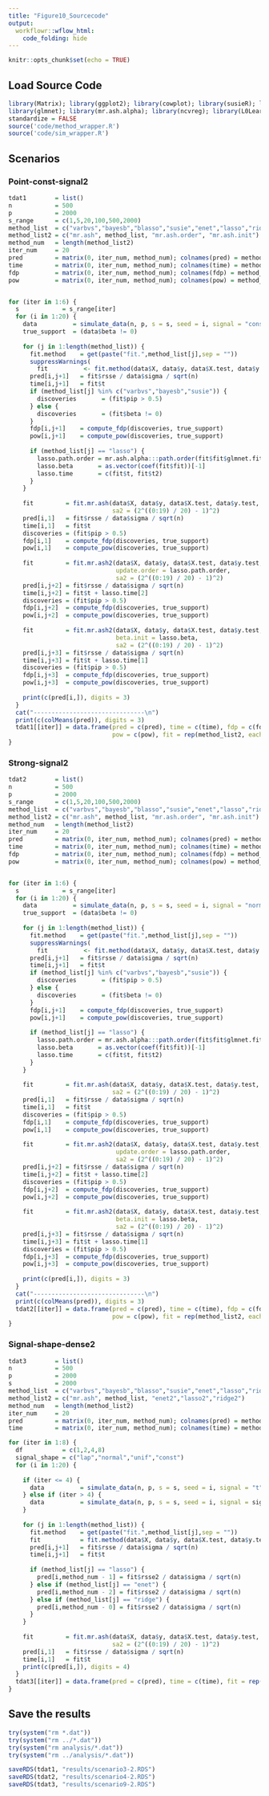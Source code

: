 ```yaml
---
title: "Figure10_Sourcecode"
output:
  workflowr::wflow_html:
    code_folding: hide
---
```


```r
knitr::opts_chunk$set(echo = TRUE)
```

## Load Source Code

```r
library(Matrix); library(ggplot2); library(cowplot); library(susieR); library(BGLR);
library(glmnet); library(mr.ash.alpha); library(ncvreg); library(L0Learn); library(varbvs);
standardize = FALSE
source('code/method_wrapper.R')
source('code/sim_wrapper.R')
```

## Scenarios

### Point-const-signal2

```r
tdat1        = list()
n            = 500
p            = 2000
s_range      = c(1,5,20,100,500,2000)
method_list  = c("varbvs","bayesb","blasso","susie","enet","lasso","ridge","scad2","mcp2","l0learn")
method_list2 = c("mr.ash", method_list, "mr.ash.order", "mr.ash.init")
method_num   = length(method_list2)
iter_num     = 20
pred         = matrix(0, iter_num, method_num); colnames(pred) = method_list2
time         = matrix(0, iter_num, method_num); colnames(time) = method_list2
fdp          = matrix(0, iter_num, method_num); colnames(fdp) = method_list2
pow          = matrix(0, iter_num, method_num); colnames(pow) = method_list2


for (iter in 1:6) {
  s            = s_range[iter]
  for (i in 1:20) {
    data          = simulate_data(n, p, s = s, seed = i, signal = "const", pve = 0.5)
    true_support  = (data$beta != 0)
    
    for (j in 1:length(method_list)) {
      fit.method    = get(paste("fit.",method_list[j],sep = ""))
      suppressWarnings(
        fit          <- fit.method(data$X, data$y, data$X.test, data$y.test, seed = i))
      pred[i,j+1]   = fit$rsse / data$sigma / sqrt(n)
      time[i,j+1]   = fit$t
      if (method_list[j] %in% c("varbvs","bayesb","susie")) {
        discoveries       = (fit$pip > 0.5)
      } else {
        discoveries       = (fit$beta != 0)
      }
      fdp[i,j+1]    = compute_fdp(discoveries, true_support)
      pow[i,j+1]    = compute_pow(discoveries, true_support)
      
      if (method_list[j] == "lasso") {
        lasso.path.order = mr.ash.alpha:::path.order(fit$fit$glmnet.fit)
        lasso.beta       = as.vector(coef(fit$fit))[-1]
        lasso.time       = c(fit$t, fit$t2)
      }
    }
    
    fit         = fit.mr.ash(data$X, data$y, data$X.test, data$y.test, seed = i,
                             sa2 = (2^((0:19) / 20) - 1)^2)
    pred[i,1]   = fit$rsse / data$sigma / sqrt(n)
    time[i,1]   = fit$t
    discoveries = (fit$pip > 0.5)
    fdp[i,1]    = compute_fdp(discoveries, true_support)
    pow[i,1]    = compute_pow(discoveries, true_support)
    
    fit         = fit.mr.ash2(data$X, data$y, data$X.test, data$y.test, seed = i,
                              update.order = lasso.path.order,
                              sa2 = (2^((0:19) / 20) - 1)^2)
    pred[i,j+2] = fit$rsse / data$sigma / sqrt(n)
    time[i,j+2] = fit$t + lasso.time[2]
    discoveries = (fit$pip > 0.5)
    fdp[i,j+2]  = compute_fdp(discoveries, true_support)
    pow[i,j+2]  = compute_pow(discoveries, true_support)
    
    fit         = fit.mr.ash2(data$X, data$y, data$X.test, data$y.test, seed = i,
                              beta.init = lasso.beta,
                              sa2 = (2^((0:19) / 20) - 1)^2)
    pred[i,j+3] = fit$rsse / data$sigma / sqrt(n)
    time[i,j+3] = fit$t + lasso.time[1]
    discoveries = (fit$pip > 0.5)
    fdp[i,j+3]  = compute_fdp(discoveries, true_support)
    pow[i,j+3]  = compute_pow(discoveries, true_support)
    
    print(c(pred[i,]), digits = 3)
  }
  cat("-------------------------------\n")
  print(c(colMeans(pred)), digits = 3)
  tdat1[[iter]] = data.frame(pred = c(pred), time = c(time), fdp = c(fdp),
                             pow = c(pow), fit = rep(method_list2, each = 20))
}
```

### Strong-signal2

```r
tdat2        = list()
n            = 500
p            = 2000
s_range      = c(1,5,20,100,500,2000)
method_list  = c("varbvs","bayesb","blasso","susie","enet","lasso","ridge","scad2","mcp2","l0learn")
method_list2 = c("mr.ash", method_list, "mr.ash.order", "mr.ash.init")
method_num   = length(method_list2)
iter_num     = 20
pred         = matrix(0, iter_num, method_num); colnames(pred) = method_list2
time         = matrix(0, iter_num, method_num); colnames(time) = method_list2
fdp          = matrix(0, iter_num, method_num); colnames(fdp) = method_list2
pow          = matrix(0, iter_num, method_num); colnames(pow) = method_list2


for (iter in 1:6) {
  s            = s_range[iter]
  for (i in 1:20) {
    data          = simulate_data(n, p, s = s, seed = i, signal = "normal", pve = 0.99)
    true_support  = (data$beta != 0)
    
    for (j in 1:length(method_list)) {
      fit.method    = get(paste("fit.",method_list[j],sep = ""))
      suppressWarnings(
        fit          <- fit.method(data$X, data$y, data$X.test, data$y.test, seed = i))
      pred[i,j+1]   = fit$rsse / data$sigma / sqrt(n)
      time[i,j+1]   = fit$t
      if (method_list[j] %in% c("varbvs","bayesb","susie")) {
        discoveries       = (fit$pip > 0.5)
      } else {
        discoveries       = (fit$beta != 0)
      }
      fdp[i,j+1]    = compute_fdp(discoveries, true_support)
      pow[i,j+1]    = compute_pow(discoveries, true_support)
      
      if (method_list[j] == "lasso") {
        lasso.path.order = mr.ash.alpha:::path.order(fit$fit$glmnet.fit)
        lasso.beta       = as.vector(coef(fit$fit))[-1]
        lasso.time       = c(fit$t, fit$t2)
      }
    }
    
    fit         = fit.mr.ash(data$X, data$y, data$X.test, data$y.test, seed = i,
                             sa2 = (2^((0:19) / 20) - 1)^2)
    pred[i,1]   = fit$rsse / data$sigma / sqrt(n)
    time[i,1]   = fit$t
    discoveries = (fit$pip > 0.5)
    fdp[i,1]    = compute_fdp(discoveries, true_support)
    pow[i,1]    = compute_pow(discoveries, true_support)
    
    fit         = fit.mr.ash2(data$X, data$y, data$X.test, data$y.test, seed = i,
                              update.order = lasso.path.order,
                              sa2 = (2^((0:19) / 20) - 1)^2)
    pred[i,j+2] = fit$rsse / data$sigma / sqrt(n)
    time[i,j+2] = fit$t + lasso.time[2]
    discoveries = (fit$pip > 0.5)
    fdp[i,j+2]  = compute_fdp(discoveries, true_support)
    pow[i,j+2]  = compute_pow(discoveries, true_support)
    
    fit         = fit.mr.ash2(data$X, data$y, data$X.test, data$y.test, seed = i,
                              beta.init = lasso.beta,
                              sa2 = (2^((0:19) / 20) - 1)^2)
    pred[i,j+3] = fit$rsse / data$sigma / sqrt(n)
    time[i,j+3] = fit$t + lasso.time[1]
    discoveries = (fit$pip > 0.5)
    fdp[i,j+3]  = compute_fdp(discoveries, true_support)
    pow[i,j+3]  = compute_pow(discoveries, true_support)
    
    print(c(pred[i,]), digits = 3)
  }
  cat("-------------------------------\n")
  print(c(colMeans(pred)), digits = 3)
  tdat2[[iter]] = data.frame(pred = c(pred), time = c(time), fdp = c(fdp),
                             pow = c(pow), fit = rep(method_list2, each = 20))
}
```

### Signal-shape-dense2

```r
tdat3        = list()
n            = 500
p            = 2000
s            = 2000
method_list  = c("varbvs","bayesb","blasso","susie","enet","lasso","ridge","scad2","mcp2","l0learn")
method_list2 = c("mr.ash", method_list, "enet2","lasso2","ridge2")
method_num   = length(method_list2)
iter_num     = 20
pred         = matrix(0, iter_num, method_num); colnames(pred) = method_list2
time         = matrix(0, iter_num, method_num); colnames(time) = method_list2

for (iter in 1:8) {
  df           = c(1,2,4,8)
  signal_shape = c("lap","normal","unif","const")
  for (i in 1:20) {
    
    if (iter <= 4) {
      data          = simulate_data(n, p, s = s, seed = i, signal = "t", df = df[iter], pve = 0.5)
    } else if (iter > 4) {
      data          = simulate_data(n, p, s = s, seed = i, signal = signal_shape[iter - 4], pve = 0.5)
    }
    
    for (j in 1:length(method_list)) {
      fit.method    = get(paste("fit.",method_list[j],sep = ""))
      fit           = fit.method(data$X, data$y, data$X.test, data$y.test, seed = i)
      pred[i,j+1]   = fit$rsse / data$sigma / sqrt(n)
      time[i,j+1]   = fit$t
      
      if (method_list[j] == "lasso") {
        pred[i,method_num - 1] = fit$rsse2 / data$sigma / sqrt(n)
      } else if (method_list[j] == "enet") {
        pred[i,method_num - 2] = fit$rsse2 / data$sigma / sqrt(n)
      } else if (method_list[j] == "ridge") {
        pred[i,method_num - 0] = fit$rsse2 / data$sigma / sqrt(n)
      }
    }
    
    fit         = fit.mr.ash(data$X, data$y, data$X.test, data$y.test, seed = i,
                             sa2 = (2^((0:19) / 20) - 1)^2)
    pred[i,1]   = fit$rsse / data$sigma / sqrt(n)
    time[i,1]   = fit$t
    print(c(pred[i,]), digits = 4)
  }
  tdat3[[iter]] = data.frame(pred = c(pred), time = c(time), fit = rep(method_list2, each = 20))
}
```

## Save the results

```r
try(system("rm *.dat"))
try(system("rm ../*.dat"))
try(system("rm analysis/*.dat"))
try(system("rm ../analysis/*.dat"))
```

```r
saveRDS(tdat1, "results/scenario3-2.RDS")
saveRDS(tdat2, "results/scenario4-2.RDS")
saveRDS(tdat3, "results/scenario9-2.RDS")
```
